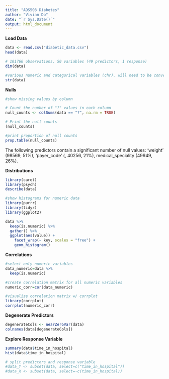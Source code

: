 ```yaml
---
title: "ADS503 Diabetes"
author: "Vivian Do"
date: "`r Sys.Date()`"
output: html_document
---
```


**Load Data**
```r
data <- read.csv("diabetic_data.csv")
head(data)
```
```r
# 101766 observations, 50 variables (49 predictors, 1 response)
dim(data)
```
```r
#various numeric and categorical variables (chr). will need to be converted to factors
str(data)
```

**Nulls**
```r
#show missing values by column

# Count the number of "?" values in each column
null_counts <- colSums(data == "?", na.rm = TRUE)

# Print the null counts
(null_counts)
```

```r
#print proportion of null counts
prop.table(null_counts)
```

The following predictors contain a significant number of null values: 'weight' (98569, 51%), 'payer_code' (, 40256, 21%), medical_speciality (49949, 26%). 


**Distributions**
```r
library(caret)
library(psych)
describe(data)
```

```r
#show histograms for numeric data
library(purrr)
library(tidyr)
library(ggplot2)

data %>%
  keep(is.numeric) %>% 
  gather() %>% 
  ggplot(aes(value)) +
    facet_wrap(~ key, scales = "free") +
    geom_histogram()
``` 

**Correlations**
```r
#select only numeric variables
data_numeric=data %>%
  keep(is.numeric)

#create correlation matrix for all numeric variables
numeric_corr=cor(data_numeric)

#visualize correlation matrix w/ corrplot
library(corrplot)
corrplot(numeric_corr)
```

**Degenerate Predictors**
```r
degenerateCols <- nearZeroVar(data)
colnames(data[degenerateCols])
```
**Explore Response Variable**
```r
summary(data$time_in_hospital)
hist(data$time_in_hospital)
```

```r
# split predictors and response variable
#data_Y <- subset(data, select=c("time_in_hospital"))
#data_X <- subset(data, select=-c(time_in_hospital))
```




